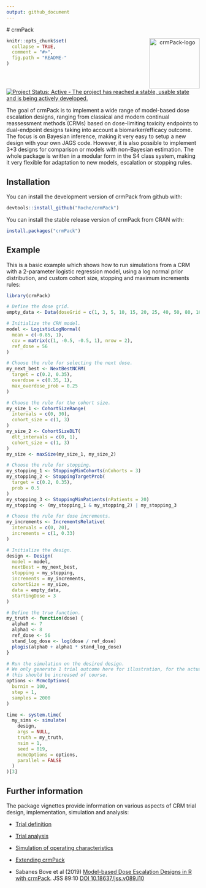 ```yaml
---
output: github_document
---
```


<!-- markdownlint-disable-file -->
<!-- README.md is generated from README.Rmd. Please edit that file -->

# crmPack <p align="center"> <img src='man/figures/logo.png' align="right" height="131.5" alt="crmPack-logo"/> </p>

```r
knitr::opts_chunk$set(
  collapse = TRUE,
  comment = "#>",
  fig.path = "README-"
)
```

[![Project Status: Active - The project has reached a stable, usable state and is being actively developed.](https://www.repostatus.org/badges/latest/active.svg)](https://www.repostatus.org/#active)
\

The goal of crmPack is to implement a wide range of model-based dose
escalation designs, ranging from classical and modern continual
reassessment methods (CRMs) based on dose-limiting toxicity endpoints to
dual-endpoint designs taking into account a biomarker/efficacy outcome. The
focus is on Bayesian inference, making it very easy to setup a new design
with your own JAGS code. However, it is also possible to implement 3+3
designs for comparison or models with non-Bayesian estimation. The whole
package is written in a modular form in the S4 class system, making it very
flexible for adaptation to new models, escalation or stopping rules.

## Installation

You can install the development version of crmPack from github with:

```r
devtools::install_github("Roche/crmPack")
```

You can install the stable release version of crmPack from CRAN with:

```r
install.packages("crmPack")
```

## Example

This is a basic example which shows how to run simulations from a CRM with 
a 2-parameter logistic regression model, using a log normal prior distribution,
and custom cohort size, stopping and maximum increments rules:

```r
library(crmPack)

# Define the dose grid.
empty_data <- Data(doseGrid = c(1, 3, 5, 10, 15, 20, 25, 40, 50, 80, 100))

# Initialize the CRM model.
model <- LogisticLogNormal(
  mean = c(-0.85, 1),
  cov = matrix(c(1, -0.5, -0.5, 1), nrow = 2),
  ref_dose = 56
)

# Choose the rule for selecting the next dose.
my_next_best <- NextBestNCRM(
  target = c(0.2, 0.35),
  overdose = c(0.35, 1),
  max_overdose_prob = 0.25
)

# Choose the rule for the cohort size.
my_size_1 <- CohortSizeRange(
  intervals = c(0, 30),
  cohort_size = c(1, 3)
)
my_size_2 <- CohortSizeDLT(
  dlt_intervals = c(0, 1),
  cohort_size = c(1, 3)
)
my_size <- maxSize(my_size_1, my_size_2)

# Choose the rule for stopping.
my_stopping_1 <- StoppingMinCohorts(nCohorts = 3)
my_stopping_2 <- StoppingTargetProb(
  target = c(0.2, 0.35),
  prob = 0.5
)
my_stopping_3 <- StoppingMinPatients(nPatients = 20)
my_stopping <- (my_stopping_1 & my_stopping_2) | my_stopping_3

# Choose the rule for dose increments.
my_increments <- IncrementsRelative(
  intervals = c(0, 20),
  increments = c(1, 0.33)
)

# Initialize the design.
design <- Design(
  model = model,
  nextBest = my_next_best,
  stopping = my_stopping,
  increments = my_increments,
  cohortSize = my_size,
  data = empty_data,
  startingDose = 3
)

# Define the true function.
my_truth <- function(dose) {
  alpha0 <- 7
  alpha1 <- 8
  ref_dose <- 56
  stand_log_dose <- log(dose / ref_dose)
  plogis(alpha0 + alpha1 * stand_log_dose)
}

# Run the simulation on the desired design.
# We only generate 1 trial outcome here for illustration, for the actual study
# this should be increased of course.
options <- McmcOptions(
  burnin = 100,
  step = 1,
  samples = 2000
)

time <- system.time(
  my_sims <- simulate(
    design,
    args = NULL,
    truth = my_truth,
    nsim = 1,
    seed = 819,
    mcmcOptions = options,
    parallel = FALSE
  )
)[3]
```

## Further information

The package vignettes provide information on various aspects of CRM trial design, implementation, simulation and analysis:

* [Trial definition](trial_definition.html)
* [Trial analysis](trial_analysis.html)
* [Simulation of operating characteristics](trial_simulation.html)
* [Extending crmPack](extending_crmpack.html)

* Sabanes Bove et al (2019)  [Model-based Dose Escalation Designs in R with crmPack](crmPack-jss-paper.html). JSS 89:10 [DOI 10.18637/jss.v089.i10](https://www.jstatsoft.org/article/view/v089i10)
